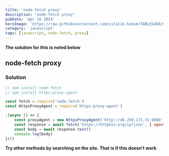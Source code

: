 ```yaml
---
title: 'node-fetch proxy'
description: 'node-fetch proxy'
pubDate: 'Apr 16 2024'
heroImage: 'https://raw.githubusercontent.com/vitalik-hakim/TABLES404/main/error_b/JavaScript.png'
category: 'javascript'
tags: [javascript, node-fetch, proxy]
---
```


**The solution for this is noted below**

## node-fetch proxy

### Solution

```javascript
// npm install node-fetch
// npm install https-proxy-agent

const fetch = require('node-fetch')
const HttpsProxyAgent = require('https-proxy-agent')

;(async () => {
	const proxyAgent = new HttpsProxyAgent('http://46.250.171.31:8080')
	const response = await fetch('https://httpbin.org/ip?json', { agent: proxyAgent })
	const body = await response.text()
	console.log(body)
})()
```

**Try other methods by searching on the site. That is if this doesn't work**
